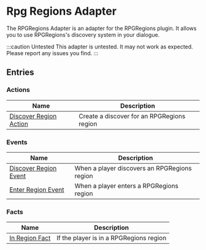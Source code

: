 # Rpg Regions Adapter

The RPGRegions Adapter is an adapter for the RPGRegions plugin. It allows you to use RPGRegions's discovery system in your dialogue.

:::caution Untested
This adapter is untested. It may not work as expected. Please report any issues you find.
:::

## Entries

### Actions

| Name | Description |
| ---- | ----------- |
| [Discover Region Action](./entries/action/discover_rpg_region.mdx) | Create a discover for an RPGRegions region |

### Events

| Name | Description |
| ---- | ----------- |
| [Discover Region Event](./entries/event/on_discover_rpg_region.mdx) | When a player discovers an RPGRegions region |
| [Enter Region Event](./entries/event/on_enter_rpg_region.mdx) | When a player enters a RPGRegions region |

### Facts

| Name | Description |
| ---- | ----------- |
| [In Region Fact](./entries/fact/in_rpg_region_fact.mdx) | If the player is in a RPGRegions region |

